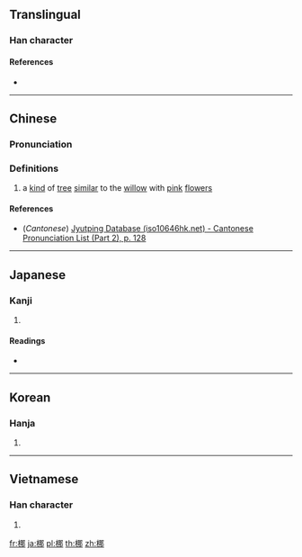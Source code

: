 ==Translingual==

===Han character===
{{Han char|rn=75|rad=木|as=07|sn=11|four=47927|canj=DSQL|ids=⿰木那}}

====References====
* {{Han ref|kx=0529.110|dkj=14856|dj=0917.220|hdz=21208.040|uh=689B|ud=26779|bh=D5CA|bd=54730}}

----

==Chinese==
{{zh-forms}}

===Pronunciation===
{{zh-pron
|m=nuó
|c=naa4,laa4
|mc=y
|oc=y
|ma=
|cat=n
}}

===Definitions===
{{zh-hanzi}}

# {{lb|zh|archaic}} a [[kind]] of [[tree]] [[similar]] to the [[willow]] with [[pink]] [[flower]]s

====References====
* (''Cantonese'') [http://www.iso10646hk.net/jp/document/download.jsp Jyutping Database (iso10646hk.net) - Cantonese Pronunciation List (Part 2), p. 128]

----

==Japanese==

===Kanji===
{{ja-kanji|grade=|rs=木07}}

# {{defn|lang=ja|sort=木07}}

====Readings====
* {{ja-readings|on=[[だ]] (da), [[な]] (na)|kun=[[なぎ]] (nagi)}}

----

==Korean==

===Hanja===
{{ko-hanja|hangeul=나|eumhun=|rv=na|mr=na|y=na}}

# {{defn|lang=ko|sort=木07}}

----

==Vietnamese==

===Han character===
{{vi-readings|rs=木07|hanviet=nứa}}

# {{defn|lang=vi|sort=木07}}

[[fr:梛]]
[[ja:梛]]
[[pl:梛]]
[[th:梛]]
[[zh:梛]]